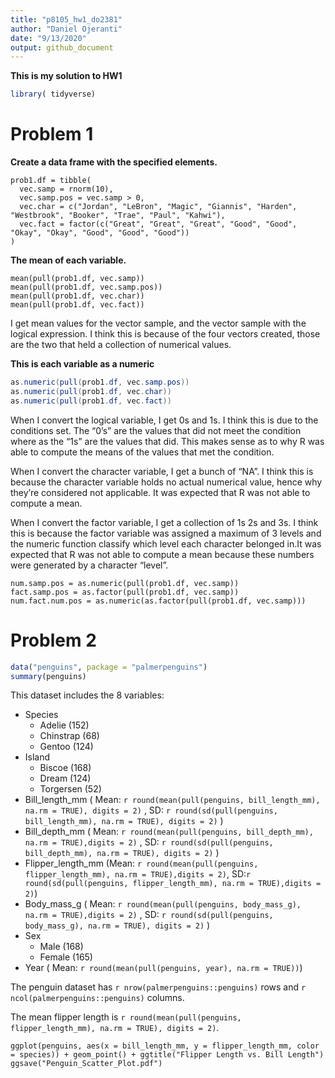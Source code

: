 ```yaml
---
title: "p8105_hw1_do2381"
author: "Daniel Ojeranti"
date: "9/13/2020"
output: github_document
---
```


**This is my solution to HW1**

```r

library( tidyverse)

```
# Problem 1

**Create a data frame with the specified elements.**

```Create

prob1.df = tibble(
  vec.samp = rnorm(10),
  vec.samp.pos = vec.samp > 0,
  vec.char = c("Jordan", "LeBron", "Magic", "Giannis", "Harden", "Westbrook", "Booker", "Trae", "Paul", "Kahwi"),
  vec.fact = factor(c("Great", "Great", "Great", "Good", "Good", "Okay", "Okay", "Good", "Good", "Good"))
)
```

**The mean of each variable.**

```Mean
mean(pull(prob1.df, vec.samp))
mean(pull(prob1.df, vec.samp.pos))
mean(pull(prob1.df, vec.char))
mean(pull(prob1.df, vec.fact))
```

I get mean values for the vector sample, and the vector sample with the logical expression. I think this is because of the four vectors created, those are the two that held a collection of numerical values. 

**This is each variable as a numeric**

```As

as.numeric(pull(prob1.df, vec.samp.pos))
as.numeric(pull(prob1.df, vec.char))
as.numeric(pull(prob1.df, vec.fact))
```

When I convert the logical variable, I get 0s and 1s. I think this is due to the conditions set. The "0's" are the values that did not meet the condition where as the "1s" are the values that did. This makes sense as to why R was able to compute the means of the values that met the condition.

When I convert the character variable, I get a bunch of "NA". I think this is because the character variable holds no actual numerical value, hence why they're considered not applicable. It was expected that R was not able to compute a mean.

When I convert the factor variable, I get a collection of 1s 2s and 3s. I think this is because the factor variable was assigned a maximum of 3 levels and the numeric function classify which level each character belonged in.It was expected that R was not able to compute a mean because these numbers were generated by a character "level".



```SecondChunk

num.samp.pos = as.numeric(pull(prob1.df, vec.samp))
fact.samp.pos = as.factor(pull(prob1.df, vec.samp))
num.fact.num.pos = as.numeric(as.factor(pull(prob1.df, vec.samp)))

```


# Problem 2


```r
data("penguins", package = "palmerpenguins")
summary(penguins)
```

This dataset includes the 8 variables:

* Species
  * Adelie (152)
  * Chinstrap (68)
  * Gentoo (124)
* Island
  * Biscoe (168)
  * Dream (124)
  * Torgersen (52)
  
* Bill_length_mm ( Mean: `r round(mean(pull(penguins, bill_length_mm), na.rm = TRUE), digits = 2)` , SD: `r round(sd(pull(penguins, bill_length_mm), na.rm = TRUE), digits = 2)` )
* Bill_depth_mm ( Mean: `r round(mean(pull(penguins, bill_depth_mm), na.rm = TRUE),digits = 2)` , SD: `r round(sd(pull(penguins, bill_depth_mm), na.rm = TRUE), digits = 2)` )
* Flipper_length_mm (Mean: `r round(mean(pull(penguins, flipper_length_mm), na.rm = TRUE),digits = 2)`, SD:`r round(sd(pull(penguins, flipper_length_mm), na.rm = TRUE),digits = 2)`)
* Body_mass_g ( Mean: `r round(mean(pull(penguins, body_mass_g), na.rm = TRUE),digits = 2)` , SD: `r round(sd(pull(penguins, body_mass_g), na.rm = TRUE), digits = 2)` )
* Sex
  * Male (168)
  * Female (165)
* Year ( Mean: `r round(mean(pull(penguins, year), na.rm = TRUE))`)


The penguin dataset has `r nrow(palmerpenguins::penguins)` rows and `r ncol(palmerpenguins::penguins)` columns.

The mean flipper length is `r round(mean(pull(penguins, flipper_length_mm), na.rm = TRUE), digits = 2)`.

```Scatterplot
ggplot(penguins, aes(x = bill_length_mm, y = flipper_length_mm, color = species)) + geom_point() + ggtitle("Flipper Length vs. Bill Length")
ggsave("Penguin_Scatter_Plot.pdf")
```



